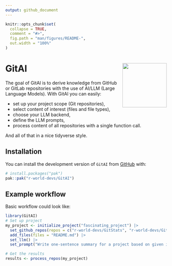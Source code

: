 ```yaml
---
output: github_document
---
```


<!-- README.md is generated from README.Rmd. Please edit that file -->

```r
knitr::opts_chunk$set(
  collapse = TRUE,
  comment = "#>",
  fig.path = "man/figures/README-",
  out.width = "100%"
)
```

# GitAI <img src="man/figures/logo.png" align="right" height="138" style="float:right; height:138px;"/>

<!-- badges: start -->
<!-- badges: end -->

The goal of GitAI is to derive knowledge from GitHub or GitLab repositories with the use of AI/LLM (Large Language Models). With GitAI you can easily:

- set up your project scope (Git repositories),
- select content of interest (files and file types),
- choose your LLM backend,
- define the LLM prompts,
- process content of all repositories with a single function call.

And all of that in a nice tidyverse style.

## Installation

You can install the development version of `GitAI` from [GitHub](https://github.com/) with:

``` r
# install.packages("pak")
pak::pak("r-world-devs/GitAI")
```

## Example workflow

Basic workflow could look like:

```r
library(GitAI)
# Set up project
my_project <- initialize_project("fascinating_project") |>
  set_github_repos(repos = c("r-world-devs/GitStats", "r-world-devs/GitAI", "openpharma/DataFakeR")) |>
  add_files(files = "README.md") |>
  set_llm() |>
  set_prompt("Write one-sentence summary for a project based on given input.")

# Get the results
results <- process_repos(my_project)
```
